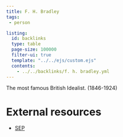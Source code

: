```yaml
---
title: F. H. Bradley
tags:
 - person

listing:
  id: backlinks
  type: table
  page-size: 100000
  filter-ui: true
  template: "../../ejs/custom.ejs"
  contents:
    - ../../backlinks/f. h. bradley.yml
---
```


The most famous British Idealist. (1846-1924)

# External resources
- [SEP](https://plato.stanford.edu/entries/bradley/)